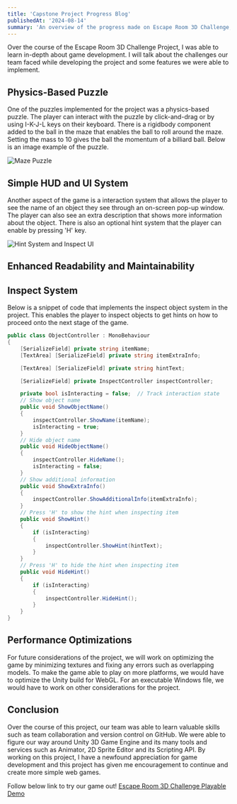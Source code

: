 ```yaml
---
title: 'Capstone Project Progress Blog'
publishedAt: '2024-08-14'
summary: 'An overview of the progress made on Escape Room 3D Challenge, Capstone Project for OSU CS 467 Summer 2024'
---
```


Over the course of the Escape Room 3D Challenge Project, I was able to learn in-depth about game development. I will talk about the challenges our team faced while developing the project and some features we were able to implement. 

## Physics-Based Puzzle

One of the puzzles implemented for the project was a physics-based puzzle. The player can interact with the puzzle by click-and-drag or by using I-K-J-L keys on their keyboard. There is a rigidbody component added to the ball in the maze that enables the ball to roll around the maze. Setting the mass to 10 gives the ball the momentum of a billiard ball. Below is an image example of the puzzle.

 ![Maze Puzzle](/images/escape-room-maze.png)

## Simple HUD and UI System

Another aspect of the game is a interaction system that allows the player to see the name of an object they see through an on-screen pop-up window. The player can also see an extra description that shows more information about the object. There is also an optional hint system that the player can enable by pressing 'H' key. 

 ![Hint System and Inspect UI](/images/escape-room-hint.png)

## Enhanced Readability and Maintainability

## Inspect System

Below is a snippet of code that implements the inspect object system in the project. This enables the player to inspect objects to get hints on how to proceed onto the next stage of the game.

```csharp
public class ObjectController : MonoBehaviour
{
    [SerializeField] private string itemName;
    [TextArea] [SerializeField] private string itemExtraInfo;

    [TextArea] [SerializeField] private string hintText;

    [SerializeField] private InspectController inspectController;

    private bool isInteracting = false;  // Track interaction state
    // Show object name
    public void ShowObjectName()
    {
        inspectController.ShowName(itemName);
        isInteracting = true;
    }
    // Hide object name
    public void HideObjectName()
    {
        inspectController.HideName();
        isInteracting = false;
    }
    // Show additional information
    public void ShowExtraInfo()
    {
        inspectController.ShowAdditionalInfo(itemExtraInfo);
    }
    // Press 'H' to show the hint when inspecting item
    public void ShowHint()
    {
        if (isInteracting)
        {
            inspectController.ShowHint(hintText);
        }
    }
    // Press 'H' to hide the hint when inspecting item
    public void HideHint()
    {
        if (isInteracting)
        {
            inspectController.HideHint();
        }
    }
}
```

## Performance Optimizations

For future considerations of the project, we will work on optimizing the game by minimizing textures and fixing any errors such as overlapping models. To make the game able to play on more platforms, we would have to optimize the Unity build for WebGL. For an executable Windows file, we would have to work on other considerations for the project. 

## Conclusion

Over the course of this project, our team was able to learn valuable skills such as team collaboration and version control on GitHub. We were able to figure our way around Unity 3D Game Engine and its many tools and services such as Animator, 2D Sprite Editor and its Scripting API. By working on this project, I have a newfound appreciation for game development and this project has given me encouragement to continue and create more simple web games. 

Follow below link to try our game out!
[Escape Room 3D Challenge Playable Demo](https://jenzhng.itch.io/escape-room-3d-challenge)
